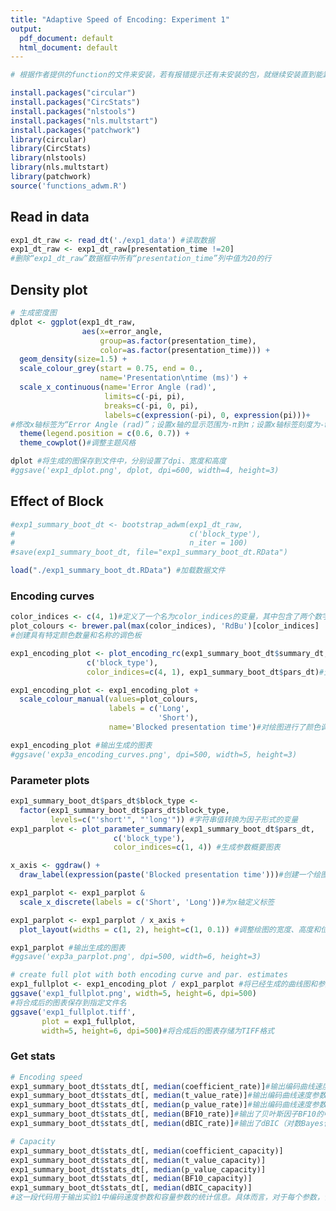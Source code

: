 ---
title: "Adaptive Speed of Encoding: Experiment 1"
output:
  pdf_document: default
  html_document: default
---

```{r echo = T, results = 'hide', message=FALSE} 
# 根据作者提供的function的文件来安装，若有报错提示还有未安装的包，就继续安装直到能跑完为止

install.packages("circular")
install.packages("CircStats")
install.packages("nlstools")
install.packages("nls.multstart")
install.packages("patchwork")
library(circular)
library(CircStats)
library(nlstools)
library(nls.multstart)
library(patchwork)
source('functions_adwm.R')
```

## Read in data
```{r}
exp1_dt_raw <- read_dt('./exp1_data') #读取数据
exp1_dt_raw <- exp1_dt_raw[presentation_time !=20]
#删除“exp1_dt_raw”数据框中所有“presentation_time”列中值为20的行
```

## Density plot
```{r} 
# 生成密度图
dplot <- ggplot(exp1_dt_raw, 
                aes(x=error_angle, 
                    group=as.factor(presentation_time),
                    color=as.factor(presentation_time))) +
  geom_density(size=1.5) +
  scale_colour_grey(start = 0.75, end = 0., 
                    name='Presentation\ntime (ms)') +
  scale_x_continuous(name='Error Angle (rad)', 
                     limits=c(-pi, pi),
                     breaks=c(-pi, 0, pi),
                     labels=c(expression(-pi), 0, expression(pi)))+
#修改x轴标签为“Error Angle (rad)”；设置x轴的显示范围为-π到π；设置x轴标签刻度为-π，0和π；使用LaTeX表达式的方式设置x轴标签刻度。
  theme(legend.position = c(0.6, 0.7)) +
  theme_cowplot()#调整主题风格

dplot #将生成的图保存到文件中，分别设置了dpi、宽度和高度
#ggsave('exp1_dplot.png', dplot, dpi=600, width=4, height=3)
```

## Effect of Block
```{r}
#exp1_summary_boot_dt <- bootstrap_adwm(exp1_dt_raw, 
#                                       c('block_type'), 
#                                       n_iter = 100)
#save(exp1_summary_boot_dt, file="exp1_summary_boot_dt.RData")

load("./exp1_summary_boot_dt.RData") #加载数据文件
```

### Encoding curves
```{r}
color_indices <- c(4, 1)#定义了一个名为color_indices的变量，其中包含了两个数字4和1，它们将用作后面绘图时的颜色索引
plot_colours <- brewer.pal(max(color_indices), 'RdBu')[color_indices]
#创建具有特定颜色数量和名称的调色板

exp1_encoding_plot <- plot_encoding_rc(exp1_summary_boot_dt$summary_dt, 
                 c('block_type'), 
                 color_indices=c(4, 1), exp1_summary_boot_dt$pars_dt)#生成编码曲线图

exp1_encoding_plot <- exp1_encoding_plot +
  scale_colour_manual(values=plot_colours, 
                      labels = c('Long', 
                                 'Short'),
                      name='Blocked presentation time')#对绘图进行了颜色调整

exp1_encoding_plot #输出生成的图表
#ggsave('exp3a_encoding_curves.png', dpi=500, width=5, height=3)
```

### Parameter plots
```{r}
exp1_summary_boot_dt$pars_dt$block_type <- 
  factor(exp1_summary_boot_dt$pars_dt$block_type, 
         levels=c("'short'", "'long'")) #字符串值转换为因子形式的变量
exp1_parplot <- plot_parameter_summary(exp1_summary_boot_dt$pars_dt, 
                       c('block_type'),
                       color_indices=c(1, 4)) #生成参数概要图表

x_axis <- ggdraw() +
  draw_label(expression(paste('Blocked presentation time')))#创建一个绘图对象（空白画布）

exp1_parplot <- exp1_parplot &
  scale_x_discrete(labels = c('Short', 'Long'))#为x轴定义标签

exp1_parplot <- exp1_parplot / x_axis +
  plot_layout(widths = c(1, 2), height=c(1, 0.1)) #调整绘图的宽度、高度和位置

exp1_parplot #输出生成的图表
#ggsave('exp3a_parplot.png', dpi=500, width=6, height=3)
```

```{r}
# create full plot with both encoding curve and par. estimates
exp1_fullplot <- exp1_encoding_plot / exp1_parplot #将已经生成的曲线图和参数概要图联合在一起
ggsave('exp1_fullplot.png', width=5, height=6, dpi=500)
#将合成后的图表保存到指定文件名
ggsave('exp1_fullplot.tiff', 
       plot = exp1_fullplot,
       width=5, height=6, dpi=500)#将合成后的图表存储为TIFF格式

```

### Get stats
```{r}
# Encoding speed
exp1_summary_boot_dt$stats_dt[, median(coefficient_rate)]#输出编码曲线速度参数的中位数
exp1_summary_boot_dt$stats_dt[, median(t_value_rate)]#输出编码曲线速度参数的t值中位数
exp1_summary_boot_dt$stats_dt[, median(p_value_rate)]#输出编码曲线速度参数的p值中位数
exp1_summary_boot_dt$stats_dt[, median(BF10_rate)]#输出了贝叶斯因子BF10的中位数
exp1_summary_boot_dt$stats_dt[, median(dBIC_rate)]#输出了dBIC（对数Bayes信息准则）中位数
```

```{r}
# Capacity 
exp1_summary_boot_dt$stats_dt[, median(coefficient_capacity)]
exp1_summary_boot_dt$stats_dt[, median(t_value_capacity)]
exp1_summary_boot_dt$stats_dt[, median(p_value_capacity)]
exp1_summary_boot_dt$stats_dt[, median(BF10_capacity)]
exp1_summary_boot_dt$stats_dt[, median(dBIC_capacity)]
#这一段代码用于输出实验1中编码速度参数和容量参数的统计信息。具体而言，对于每个参数，该代码会输出以下五个值：中位数的点估计；中位数的t检验值；中位数的p值；BF10的中位数；dBIC的中位数。这些值可以帮助研究人员评估参数的显著性，并决定是否需要进一步研究和验证
```
